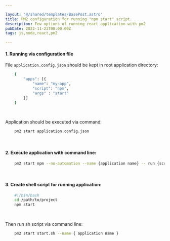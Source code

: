 ```yaml
---

layout: '@/shared/templates/BasePost.astro'
title: PM2 configuration for running "npm start" script.
description: Few options of running react application with pm2
pubDate: 2022-11-23T00:00:00Z
tags: js,node,react,pm2

---
```





#### 1. Running via configuration file

File `application.config.json` should be kept in root application directory:
```bash
    {
        "apps": [{
            "name": "my-app",
            "script": "npm",
            "args" : "start"
        }]
    }
```
<br />

Application should be executed via command:
```bash
    pm2 start application.config.json
```
<br />

#### 2. Execute application with command line:

```bash
    pm2 start npm --no-automation --name {application name} -- run {script name}
```
<br />

#### 3. Create shell script for running application:

```bash
    #!/bin/bash
    cd /path/to/project
    npm start
```
<br />

Then run sh script via command line:
```bash
    pm2 start start.sh --name { application name }
```
<br />

